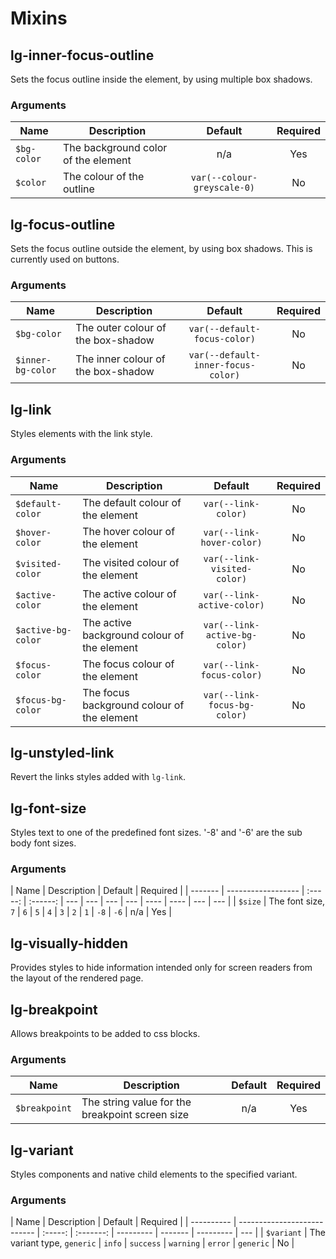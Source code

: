 
<Meta title="Helpers/Style/Mixins" />

# Mixins

## lg-inner-focus-outline

Sets the focus outline inside the element, by using multiple box shadows.

### Arguments

| Name        | Description                         |           Default           | Required |
| ----------- | ----------------------------------- | :-------------------------: | :------: |
| `$bg-color` | The background color of the element |             n/a             |   Yes    |
| `$color`    | The colour of the outline           | `var(--colour-greyscale-0)` |    No    |

## lg-focus-outline

Sets the focus outline outside the element, by using box shadows. This is currently used on buttons.

### Arguments

| Name              | Description                        |              Default               | Required |
| ----------------- | ---------------------------------- | :--------------------------------: | :------: |
| `$bg-color`       | The outer colour of the box-shadow |    `var(--default-focus-color)`    |    No    |
| `$inner-bg-color` | The inner colour of the box-shadow | `var(--default-inner-focus-color)` |    No    |

## lg-link

Styles elements with the link style.

### Arguments

| Name               | Description                                 |            Default            | Required |
| ------------------ | ------------------------------------------- | :---------------------------: | :------: |
| `$default-color`   | The default colour of the element           |      `var(--link-color)`      |    No    |
| `$hover-color`     | The hover colour of the element             |   `var(--link-hover-color)`   |    No    |
| `$visited-color`   | The visited colour of the element           |  `var(--link-visited-color)`  |    No    |
| `$active-color`    | The active colour of the element            |  `var(--link-active-color)`   |    No    |
| `$active-bg-color` | The active background colour of the element | `var(--link-active-bg-color)` |    No    |
| `$focus-color`     | The focus colour of the element             |   `var(--link-focus-color)`   |    No    |
| `$focus-bg-color`  | The focus background colour of the element  | `var(--link-focus-bg-color)`  |    No    |

## lg-unstyled-link

Revert the links styles added with `lg-link`.

## lg-font-size

Styles text to one of the predefined font sizes. '-8' and '-6' are the sub body font sizes.

### Arguments

| Name    | Description        | Default | Required |
| ------- | ------------------ | :-----: | :------: | --- | --- | --- | --- | ---- | ---- | --- | --- |
| `$size` | The font size, `7` |   `6`   |   `5`    | `4` | `3` | `2` | `1` | `-8` | `-6` | n/a | Yes |

## lg-visually-hidden

Provides styles to hide information intended only for screen readers from the layout of the rendered page.

## lg-breakpoint

Allows breakpoints to be added to css blocks.

### Arguments

| Name          | Description                                     | Default | Required |
| ------------- | ----------------------------------------------- | :-----: | :------: |
| `$breakpoint` | The string value for the breakpoint screen size |   n/a   |   Yes    |

## lg-variant

Styles components and native child elements to the specified variant.

### Arguments

| Name       | Description                 | Default | Required  |
| ---------- | --------------------------- | :-----: | :-------: | --------- | ------- | --------- | --- |
| `$variant` | The variant type, `generic` | `info`  | `success` | `warning` | `error` | `generic` | No  |
